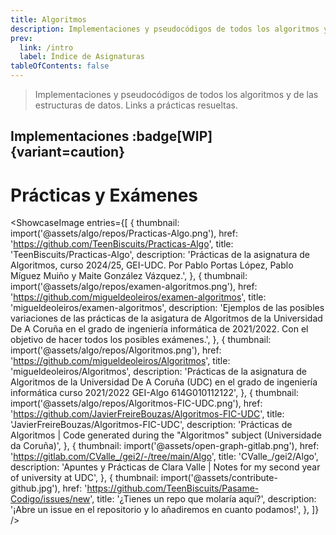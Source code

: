```yaml
---
title: Algoritmos
description: Implementaciones y pseudocódigos de todos los algoritmos y de las estructuras de datos. Links a prácticas resueltas.
prev:
  link: /intro
  label: Índice de Asignaturas
tableOfContents: false
---
```



> Implementaciones y pseudocódigos de todos los algoritmos y de las estructuras de datos. Links a prácticas resueltas.

## Implementaciones :badge[WIP]{variant=caution}

<LinkCard
  title="Árboles binarios de búsqueda"
  href="/algo/implementaciones/arboles/"
/>
<LinkCard
  title="Colas"
  href="/algo/implementaciones/colas/"
/>
<LinkCard
  title="Conjuntos Disjuntos"
  href="/algo/implementaciones/conjuntos_disjuntos/"
/>
<LinkCard
  title="Determinar el k-ésimo mayor de n números"
  href="/algo/implementaciones/kesimomayor/"
/>
<LinkCard
  title="Listas"
  href="/algo/implementaciones/listas/"
/>
<LinkCard
  title="Montículos"
  href="/algo/implementaciones/monticulos/"
/>
<LinkCard
  title="Pilas"
  href="/algo/implementaciones/pilas/"
/>
<LinkCard
  title="En Construcción 👷"
  href="/algo"
  description="¡Estamos estudiando!"
/>

# Prácticas y Exámenes

<ShowcaseImage
  entries={[
    {
      thumbnail: import('@assets/algo/repos/Practicas-Algo.png'),
      href: 'https://github.com/TeenBiscuits/Practicas-Algo',
      title: 'TeenBiscuits/Practicas-Algo',
      description: 'Prácticas de la asignatura de Algoritmos, curso 2024/25, GEI-UDC. Por Pablo Portas López, Pablo Míguez Muiño y Maite González Vázquez.',
    },
    {
      thumbnail: import('@assets/algo/repos/examen-algoritmos.png'),
      href: 'https://github.com/migueldeoleiros/examen-algoritmos',
      title: 'migueldeoleiros/examen-algoritmos',
      description: 'Ejemplos de las posibles variaciones de las prácticas de la asigatura de Algoritmos de la Universidad De A Coruña en el grado de ingeniería informática de 2021/2022. Con el objetivo de hacer todos los posibles exámenes.',
    },
    {
      thumbnail: import('@assets/algo/repos/Algoritmos.png'),
      href: 'https://github.com/migueldeoleiros/Algoritmos',
      title: 'migueldeoleiros/Algoritmos',
      description: 'Prácticas de la asignatura de Algoritmos de la Universidad De A Coruña (UDC) en el grado de ingeniería informática curso 2021/2022 GEI-Algo 614G010112122',
    },
    {
      thumbnail: import('@assets/algo/repos/Algoritmos-FIC-UDC.png'),
      href: 'https://github.com/JavierFreireBouzas/Algoritmos-FIC-UDC',
      title: 'JavierFreireBouzas/Algoritmos-FIC-UDC',
      description: 'Prácticas de Algoritmos | Code generated during the "Algoritmos" subject (Universidade da Coruña)',
    },
    {
      thumbnail: import('@assets/open-graph-gitlab.png'),
      href: 'https://gitlab.com/CValle_/gei2/-/tree/main/Algo',
      title: 'CValle_/gei2/Algo',
      description: 'Apuntes y Prácticas de Clara Valle | Notes for my second year of university at UDC',
    },
    {
      thumbnail: import('@assets/contribute-github.jpg'),
      href: 'https://github.com/TeenBiscuits/Pasame-Codigo/issues/new',
      title: '¿Tienes un repo que molaría aquí?',
      description: '¡Abre un issue en el repositorio y lo añadiremos en cuanto podamos!',
    },
  ]}
/>
